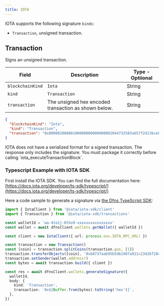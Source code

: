 ```yaml
---
title: IOTA
---
```


IOTA supports the following signature `kinds`:

* `Transaction`, unsigned transaction.

## Transaction

Signs an unsigned transaction.

| Field            | Description                                          | Type - Optiional |
| ---------------- | ---------------------------------------------------- | ---------------- |
| `blockchainKind` | `Iota`                                               | String           |
| `kind`           | `Transaction`                                        | String           |
| `transaction`    | The unsigned hex encoded transaction as shown below. | String           |

```json
{
  "blockchainKind": "Iota",
  "kind": "Transaction",
  "transaction": "0x00000200080100000000000000002044732583a657f2d13bce82acc611e5ea6424508036f27e3a3277f24f55f9bfc60202000101000001010300000000010100b8737aab95b5d62407a921c23d26f28cd94da2df511276693a5cba782ae640ee01122efbd2244535c134ab802ad247b3ece73641e7ea8169b199bb6fa644af3ef32ffa94070000000020608d3f1e7023d0947f8274db06898744fadb3598769f8463070536ce489ca336b8737aab95b5d62407a921c23d26f28cd94da2df511276693a5cba782ae640eee803000000000000e06f3c000000000000"
}
```

<Note>
IOTA does not have a serialized format for a signed transaction. The response only includes the signature. You must package it correctly before calling `iota_executeTransactionBlock`.
</Note>

### Typescript Example with IOTA SDK <a href="#typescript-example" id="typescript-example"></a>

First install the IOTA SDK. You can find the full documentation here: [https://docs.iota.org/developer/ts-sdk/typescript/](https://docs.iota.org/developer/ts-sdk/typescript/)

Here a code sample to generate a signature via [the Dfns TypeScript SDK](https://github.com/dfns/dfns-sdk-ts):

```typescript
import { IotaClient } from '@iota/iota-sdk/client'
import { Transaction } from '@iota/iota-sdk/transactions'

const walletId = 'wa-4to1j-8tho9-xxxxxxxxxxxxxxxx'
const wallet = await dfnsClient.wallets.getWallet({ walletId })

const client = new IotaClient({ url: process.env.IOTA_RPC_URL! })

const transaction = new Transaction()
const [coin] = transaction.splitCoins(transaction.gas, [1])
transaction.transferObjects([coin], '0xb8737aab95b5d62407a921c23d26f28cd94da2df511276693a5cba782ae640ee')
transaction.setSender(wallet.address!)
const bytes = await transaction.build({ client })

const res = await dfnsClient.wallets.generateSignature({
  walletId,
  body: {
    kind: 'Transaction',
    transaction: `0x${Buffer.from(bytes).toString('hex')}`,
  },
})
```
